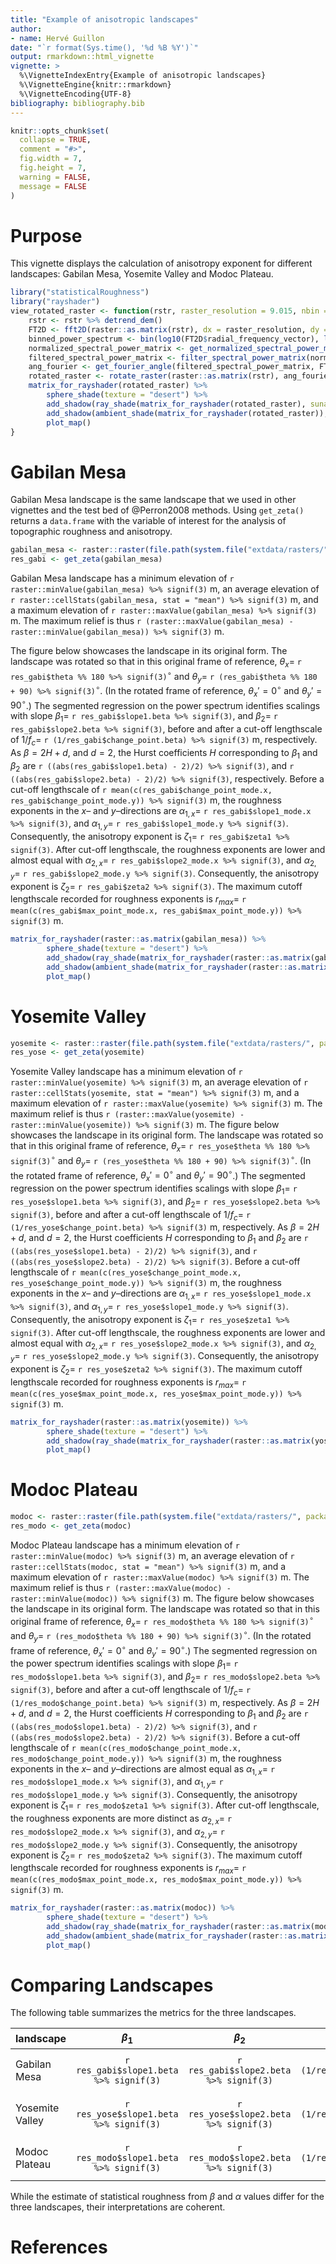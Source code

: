 ```yaml
---
title: "Example of anisotropic landscapes"
author:
- name: Hervé Guillon
date: "`r format(Sys.time(), '%d %B %Y')`"
output: rmarkdown::html_vignette
vignette: >
  %\VignetteIndexEntry{Example of anisotropic landscapes}
  %\VignetteEngine{knitr::rmarkdown}
  %\VignetteEncoding{UTF-8}
bibliography: bibliography.bib
---
```


```r
knitr::opts_chunk$set(
  collapse = TRUE,
  comment = "#>",
  fig.width = 7, 
  fig.height = 7,
  warning = FALSE,
  message = FALSE
)
```

# Purpose

This vignette displays the calculation of anisotropy exponent for different landscapes: Gabilan Mesa, Yosemite Valley and Modoc Plateau.

```r
library("statisticalRoughness")
library("rayshader")
view_rotated_raster <- function(rstr, raster_resolution = 9.015, nbin = 50, .Hann = TRUE, .quantile_prob = c(0.9999)){
	rstr <- rstr %>% detrend_dem() 
	FT2D <- fft2D(raster::as.matrix(rstr), dx = raster_resolution, dy = raster_resolution, Hann = .Hann)
	binned_power_spectrum <- bin(log10(FT2D$radial_frequency_vector), log10(FT2D$spectral_power_vector), nbin) %>% na.omit()
	normalized_spectral_power_matrix <- get_normalized_spectral_power_matrix(binned_power_spectrum, FT2D)
	filtered_spectral_power_matrix <- filter_spectral_power_matrix(normalized_spectral_power_matrix, FT2D, quantile_prob = .quantile_prob)
	ang_fourier <- get_fourier_angle(filtered_spectral_power_matrix, FT2D)
	rotated_raster <- rotate_raster(raster::as.matrix(rstr), ang_fourier)
	matrix_for_rayshader(rotated_raster) %>%
		sphere_shade(texture = "desert") %>%
	    add_shadow(ray_shade(matrix_for_rayshader(rotated_raster), sunaltitude = 20), max_darken = 0.3) %>%  
	    add_shadow(ambient_shade(matrix_for_rayshader(rotated_raster)), 0) %>%
	    plot_map()
}
```

# Gabilan Mesa

Gabilan Mesa landscape is the same landscape that we used in other vignettes and the test bed of @Perron2008 methods.
Using `get_zeta()` returns a `data.frame` with the variable of interest for the analysis of topographic roughness and anisotropy.

```r
gabilan_mesa <- raster::raster(file.path(system.file("extdata/rasters/", package = "statisticalRoughness"), "gabilan_mesa.tif"))
res_gabi <- get_zeta(gabilan_mesa)
```

Gabilan Mesa landscape has 
a minimum elevation of `r raster::minValue(gabilan_mesa) %>% signif(3)` m,
an average elevation of `r raster::cellStats(gabilan_mesa, stat = "mean") %>% signif(3)` m, 
and a maximum elevation of `r raster::maxValue(gabilan_mesa) %>% signif(3)` m.
The maximum relief is thus `r (raster::maxValue(gabilan_mesa) - raster::minValue(gabilan_mesa)) %>% signif(3)` m.

The figure below showcases the landscape in its original form.
The landscape was rotated so that in this original frame of reference,
$\theta_x =$ `r res_gabi$theta %% 180 %>% signif(3)`$^\circ$ and
$\theta_y =$ `r (res_gabi$theta %% 180 + 90) %>% signif(3)`$^\circ$.
(In the rotated frame of reference, $\theta_x' = 0^\circ$ and $\theta_y' = 90^\circ$.)
The segmented regression on the power spectrum identifies scalings with slope $\beta_1 =$ `r res_gabi$slope1.beta %>% signif(3)`, and $\beta_2 =$ `r res_gabi$slope2.beta %>% signif(3)`, before and after a cut-off lengthscale of $1/f_c =$ `r (1/res_gabi$change_point.beta) %>% signif(3)` m, respectively.
As $\beta = 2H + d$, and $d = 2$, the Hurst coefficients $H$ corresponding to $\beta_1$ and $\beta_2$ are 
`r ((abs(res_gabi$slope1.beta) - 2)/2) %>% signif(3)`, and
`r ((abs(res_gabi$slope2.beta) - 2)/2) %>% signif(3)`, respectively.
Before a cut-off lengthscale of
`r mean(c(res_gabi$change_point_mode.x, res_gabi$change_point_mode.y)) %>% signif(3)` m,
the roughness exponents in the $x$-- and $y$--directions are
$\alpha_{1,x} =$ `r res_gabi$slope1_mode.x %>% signif(3)`, and
$\alpha_{1,y} =$ `r res_gabi$slope1_mode.y %>% signif(3)`.
Consequently, the anisotropy exponent is $\zeta_1 =$ `r res_gabi$zeta1 %>% signif(3)`.
After cut-off lengthscale,
the roughness exponents are lower and almost equal with
$\alpha_{2,x} =$ `r res_gabi$slope2_mode.x %>% signif(3)`, and
$\alpha_{2,y} =$ `r res_gabi$slope2_mode.y %>% signif(3)`.
Consequently, the anisotropy exponent is $\zeta_2 =$ `r res_gabi$zeta2 %>% signif(3)`.
The maximum cutoff lengthscale recorded for roughness exponents is $r_{max} =$ `r mean(c(res_gabi$max_point_mode.x, res_gabi$max_point_mode.y)) %>% signif(3)` m.

```r
matrix_for_rayshader(raster::as.matrix(gabilan_mesa)) %>%
		sphere_shade(texture = "desert") %>%
	    add_shadow(ray_shade(matrix_for_rayshader(raster::as.matrix(gabilan_mesa)), sunaltitude = 20), max_darken = 0.3) %>%  
	    add_shadow(ambient_shade(matrix_for_rayshader(raster::as.matrix(gabilan_mesa))), 0) %>%
	    plot_map()
```

# Yosemite Valley

```r
yosemite <- raster::raster(file.path(system.file("extdata/rasters/", package = "statisticalRoughness"), "yosemite.tif"))
res_yose <- get_zeta(yosemite) 
```

Yosemite Valley landscape has 
a minimum elevation of `r raster::minValue(yosemite) %>% signif(3)` m,
an average elevation of `r raster::cellStats(yosemite, stat = "mean") %>% signif(3)` m, 
and a maximum elevation of `r raster::maxValue(yosemite) %>% signif(3)` m.
The maximum relief is thus `r (raster::maxValue(yosemite) - raster::minValue(yosemite)) %>% signif(3)` m.
The figure below showcases the landscape in its original form.
The landscape was rotated so that in this original frame of reference,
$\theta_x =$ `r res_yose$theta %% 180 %>% signif(3)`$^\circ$ and
$\theta_y =$ `r (res_yose$theta %% 180 + 90) %>% signif(3)`$^\circ$.
(In the rotated frame of reference, $\theta_x' = 0^\circ$ and $\theta_y' = 90^\circ$.)
The segmented regression on the power spectrum identifies scalings with slope $\beta_1 =$ `r res_yose$slope1.beta %>% signif(3)`, and $\beta_2 =$ `r res_yose$slope2.beta %>% signif(3)`, before and after a cut-off lengthscale of $1/f_c =$ `r (1/res_yose$change_point.beta) %>% signif(3)` m, respectively.
As $\beta = 2H + d$, and $d = 2$, the Hurst coefficients $H$ corresponding to $\beta_1$ and $\beta_2$ are 
`r ((abs(res_yose$slope1.beta) - 2)/2) %>% signif(3)`, and
`r ((abs(res_yose$slope2.beta) - 2)/2) %>% signif(3)`.
Before a cut-off lengthscale of
`r mean(c(res_yose$change_point_mode.x, res_yose$change_point_mode.y)) %>% signif(3)` m,
the roughness exponents in the $x$-- and $y$--directions are
$\alpha_{1,x} =$ `r res_yose$slope1_mode.x %>% signif(3)`, and
$\alpha_{1,y} =$ `r res_yose$slope1_mode.y %>% signif(3)`.
Consequently, the anisotropy exponent is $\zeta_1 =$ `r res_yose$zeta1 %>% signif(3)`.
After cut-off lengthscale,
the roughness exponents are lower and almost equal with
$\alpha_{2,x} =$ `r res_yose$slope2_mode.x %>% signif(3)`, and
$\alpha_{2,y} =$ `r res_yose$slope2_mode.y %>% signif(3)`.
Consequently, the anisotropy exponent is $\zeta_2 =$ `r res_yose$zeta2 %>% signif(3)`.
The maximum cutoff lengthscale recorded for roughness exponents is $r_{max} =$ `r mean(c(res_yose$max_point_mode.x, res_yose$max_point_mode.y)) %>% signif(3)` m.


```r
matrix_for_rayshader(raster::as.matrix(yosemite)) %>%
		sphere_shade(texture = "desert") %>%
	    add_shadow(ray_shade(matrix_for_rayshader(raster::as.matrix(yosemite)), sunaltitude = 20), max_darken = 0.3) %>%  
	    plot_map()
```

# Modoc Plateau

```r
modoc <- raster::raster(file.path(system.file("extdata/rasters/", package = "statisticalRoughness"), "modoc.tif"))
res_modo <- get_zeta(modoc) 
```

Modoc Plateau landscape has 
a minimum elevation of `r raster::minValue(modoc) %>% signif(3)` m,
an average elevation of `r raster::cellStats(modoc, stat = "mean") %>% signif(3)` m, 
and a maximum elevation of `r raster::maxValue(modoc) %>% signif(3)` m.
The maximum relief is thus `r (raster::maxValue(modoc) - raster::minValue(modoc)) %>% signif(3)` m.
The figure below showcases the landscape in its original form.
The landscape was rotated so that in this original frame of reference,
$\theta_x =$ `r res_modo$theta %% 180 %>% signif(3)`$^\circ$ and
$\theta_y =$ `r (res_modo$theta %% 180 + 90) %>% signif(3)`$^\circ$.
(In the rotated frame of reference, $\theta_x' = 0^\circ$ and $\theta_y' = 90^\circ$.)
The segmented regression on the power spectrum identifies scalings with slope $\beta_1 =$ `r res_modo$slope1.beta %>% signif(3)`, and $\beta_2 =$ `r res_modo$slope2.beta %>% signif(3)`, before and after a cut-off lengthscale of $1/f_c =$ `r (1/res_modo$change_point.beta) %>% signif(3)` m, respectively.
As $\beta = 2H + d$, and $d = 2$, the Hurst coefficients $H$ corresponding to $\beta_1$ and $\beta_2$ are 
`r ((abs(res_modo$slope1.beta) - 2)/2) %>% signif(3)`, and
`r ((abs(res_modo$slope2.beta) - 2)/2) %>% signif(3)`.
Before a cut-off lengthscale of
`r mean(c(res_modo$change_point_mode.x, res_modo$change_point_mode.y)) %>% signif(3)` m,
the roughness exponents in the $x$-- and $y$--directions are almost equal as
$\alpha_{1,x} =$ `r res_modo$slope1_mode.x %>% signif(3)`, and
$\alpha_{1,y} =$ `r res_modo$slope1_mode.y %>% signif(3)`.
Consequently, the anisotropy exponent is $\zeta_1 =$ `r res_modo$zeta1 %>% signif(3)`.
After cut-off lengthscale,
the roughness exponents are more distinct as
$\alpha_{2,x} =$ `r res_modo$slope2_mode.x %>% signif(3)`, and
$\alpha_{2,y} =$ `r res_modo$slope2_mode.y %>% signif(3)`.
Consequently, the anisotropy exponent is $\zeta_2 =$ `r res_modo$zeta2 %>% signif(3)`.
The maximum cutoff lengthscale recorded for roughness exponents is $r_{max} =$ `r mean(c(res_modo$max_point_mode.x, res_modo$max_point_mode.y)) %>% signif(3)` m.


```r
matrix_for_rayshader(raster::as.matrix(modoc)) %>%
		sphere_shade(texture = "desert") %>%
	    add_shadow(ray_shade(matrix_for_rayshader(raster::as.matrix(modoc)), sunaltitude = 20), max_darken = 0.3) %>%  
	    add_shadow(ambient_shade(matrix_for_rayshader(raster::as.matrix(modoc))), 0) %>%
	    plot_map()
```

# Comparing Landscapes

The following table summarizes the metrics for the three landscapes.

| landscape       |               $\beta_1$                |               $\beta_2$                |                     $1/f_c$                      |              $\alpha_{1,x}$              |              $\alpha_{1,y}$              |           $\zeta_{1}$            |              $\alpha_{2,x}$              |              $\alpha_{2,y}$              |            $\zeta_2$             |                                         $r_c$                                         |                                    $r_{max}$                                    |               $\theta_x$                |                   $\theta_y$                   |
|:----------------|:--------------------------------------:|:--------------------------------------:|:------------------------------------------------:|:----------------------------------------:|:----------------------------------------:|:--------------------------------:|:----------------------------------------:|:----------------------------------------:|:--------------------------------:|:-------------------------------------------------------------------------------------:|:-------------------------------------------------------------------------------:|:---------------------------------------:|:----------------------------------------------:|
| Gabilan Mesa    | `r res_gabi$slope1.beta %>% signif(3)` | `r res_gabi$slope2.beta %>% signif(3)` | `r (1/res_gabi$change_point.beta) %>% signif(3)` | `r res_gabi$slope1_mode.x %>% signif(3)` | `r res_gabi$slope1_mode.y %>% signif(3)` | `r res_gabi$zeta1 %>% signif(3)` | `r res_gabi$slope2_mode.x %>% signif(3)` | `r res_gabi$slope2_mode.y %>% signif(3)` | `r res_gabi$zeta2 %>% signif(3)` | `r mean(c(res_gabi$change_point_mode.x, res_gabi$change_point_mode.y)) %>% signif(3)` | `r mean(c(res_gabi$max_point_mode.x, res_gabi$max_point_mode.y)) %>% signif(3)` | `r res_gabi$theta %% 180 %>% signif(3)` | `r (res_gabi$theta %% 180 + 90) %>% signif(3)` |
| Yosemite Valley | `r res_yose$slope1.beta %>% signif(3)` | `r res_yose$slope2.beta %>% signif(3)` | `r (1/res_yose$change_point.beta) %>% signif(3)` | `r res_yose$slope1_mode.x %>% signif(3)` | `r res_yose$slope1_mode.y %>% signif(3)` | `r res_yose$zeta1 %>% signif(3)` | `r res_yose$slope2_mode.x %>% signif(3)` | `r res_yose$slope2_mode.y %>% signif(3)` | `r res_yose$zeta2 %>% signif(3)` | `r mean(c(res_yose$change_point_mode.x, res_yose$change_point_mode.y)) %>% signif(3)` | `r mean(c(res_yose$max_point_mode.x, res_yose$max_point_mode.y)) %>% signif(3)` | `r res_yose$theta %% 180 %>% signif(3)` | `r (res_yose$theta %% 180 + 90) %>% signif(3)` |
| Modoc Plateau   | `r res_modo$slope1.beta %>% signif(3)` | `r res_modo$slope2.beta %>% signif(3)` | `r (1/res_modo$change_point.beta) %>% signif(3)` | `r res_modo$slope1_mode.x %>% signif(3)` | `r res_modo$slope1_mode.y %>% signif(3)` | `r res_modo$zeta1 %>% signif(3)` | `r res_modo$slope2_mode.x %>% signif(3)` | `r res_modo$slope2_mode.y %>% signif(3)` | `r res_modo$zeta2 %>% signif(3)` | `r mean(c(res_modo$change_point_mode.x, res_modo$change_point_mode.y)) %>% signif(3)` | `r mean(c(res_modo$max_point_mode.x, res_modo$max_point_mode.y)) %>% signif(3)` | `r res_modo$theta %% 180 %>% signif(3)` | `r (res_modo$theta %% 180 + 90) %>% signif(3)` |

While the estimate of statistical roughness from $\beta$ and $\alpha$ values differ for the three landscapes, their interpretations are coherent.



# References